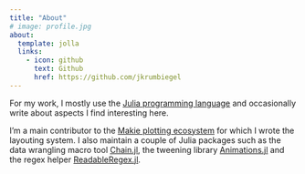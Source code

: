 ```yaml
---
title: "About"
# image: profile.jpg
about:
  template: jolla
  links:
    - icon: github
      text: Github
      href: https://github.com/jkrumbiegel
---
```


For my work, I mostly use the [Julia programming language](https://julialang.org/) and occasionally write about aspects I find interesting here.

I'm a main contributor to the [Makie plotting ecosystem](http://makie.juliaplots.org/) for which I wrote the layouting system.
I also maintain a couple of Julia packages such as the data wrangling macro tool [Chain.jl](https://github.com/jkrumbiegel/Chain.jl), the tweening library [Animations.jl](https://github.com/jkrumbiegel/Animations.jl) and the regex helper [ReadableRegex.jl](https://github.com/jkrumbiegel/ReadableRegex.jl).
